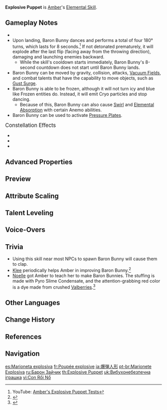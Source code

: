 {{Talent Infobox
|image         = Talent Explosive Puppet.png
|character     = Amber
|type          = Elemental Skill
|info          = The ever-reliable Baron Bunny takes the stage.<br><br>'''Baron Bunny'''<ul><li>Continuously taunts the enemy, drawing their fire.</li><li>Baron Bunny's HP scales with Amber's Max HP.</li><li>When destroyed or when its timer expires, Baron Bunny explodes, dealing {{Color|[[AoE]] Pyro DMG}}.</li></ul><br>'''Hold'''<br>Adjusts the throwing direction of Baron Bunny.<br>The longer the button is held, the further the throw.
|scale_att1    = Max HP
|scale_att2    = ATK
|CD            = 15s
|attr1         = Inherited HP
|value1        = 41.4–98.2%
|attr2         = Explosion DMG
|value2        = 123–293%
|utility1      = Effects Retained Character Fallen
|utility2      = Taunting
}}
{{Description|Baron Bunny hails from a storied lineage, but Amber has stopped keeping count since Baron Bunny the 893rd.}}
'''Explosive Puppet''' is [[Amber]]'s [[Elemental Skill]].

==Gameplay Notes==
* {{Talent Note|particles|the explosion|4}}
* Upon landing, Baron Bunny dances and performs a total of four 180° turns, which lasts for 8 seconds.<ref>YouTube: [https://youtu.be/JuqF-VlCC40 Amber's Explosive Puppet Tests]</ref> If not detonated prematurely, it will explode after the last flip (facing away from the throwing direction), damaging and launching enemies backward.
** While the skill's cooldown starts immediately, Baron Bunny's 8-second countdown does not start until Baron Bunny lands.
* Baron Bunny can be moved by gravity, collision, attacks, [[Vacuum Field]]s, and combat talents that have the capability to move objects, such as [[Gust Surge]].
* Baron Bunny is able to be frozen, although it will not turn icy and blue like Frozen entities do. Instead, it will emit Cryo particles and stop dancing.
** Because of this, Baron Bunny can also cause [[Swirl]] and [[Elemental Absorption]] with certain Anemo abilities.
* Baron Bunny can be used to activate [[Pressure Plate]]s.

;<big>Constellation Effects</big>
*{{Talent Note|constellation|2|Bunny Triggered}}
*{{Talent Note|constellation|4|It's Not Just Any Doll...}}
*{{Talent Note|constellation|5|It's Baron Bunny!}}

==Advanced Properties==
{{Advanced Properties
|title   = Explosion DMG
|gu      = 2U
|icdtag  = none
|poise   = 260
|impulse = 5
|blunt   = 1
}}

==Preview==
{{Preview
|file1=Explosive Puppet Press Preview
|caption1=Press

|file2=Explosive Puppet Hold Preview
|caption2=Hold
}}
{{clr}}

==Attribute Scaling==
{{Talent Scaling
|talentType=Elemental Skill
|levels=14
|order=inheritedhp,explosiondmg,cd
|titles=Inherited HP (%&nbsp;Max HP),Explosion DMG (%),CD
|inheritedhp_1=41.36
|inheritedhp_2=44.46
|inheritedhp_3=47.56
|inheritedhp_4=51.7
|inheritedhp_5=54.8
|inheritedhp_6=57.9
|inheritedhp_7=62.04
|inheritedhp_8=66.18
|inheritedhp_9=70.31
|inheritedhp_10=74.45
|inheritedhp_11=78.58
|inheritedhp_12=82.72
|inheritedhp_13=87.89
|inheritedhp_14=93.1
|explosiondmg_1=123.2
|explosiondmg_2=132.44
|explosiondmg_3=141.68
|explosiondmg_4=154
|explosiondmg_5=163.24
|explosiondmg_6=172.48
|explosiondmg_7=184.8
|explosiondmg_8=197.12
|explosiondmg_9=209.44
|explosiondmg_10=221.76
|explosiondmg_11=234.08
|explosiondmg_12=246.4
|explosiondmg_13=261.8
|explosiondmg_14=277
|cd=15s
}}

==Talent Leveling==
{{Talent Upgrade|Amber}}

==Voice-Overs==
{{Talent VO}}

==Trivia==
* Using this skill near most NPCs to spawn Baron Bunny will cause them to clap.
* [[Klee]] periodically helps Amber in improving Baron Bunny.<ref>{{Ref/CS|Klee|1}}</ref>
* [[Noelle]] got Amber to teach her to make Baron Bunnies. The stuffing is made with Pyro Slime Condensate, and the attention-grabbing red color is a dye made from crushed [[Valberries]].<ref>{{Ref/Quest|Studious Maid}}</ref>

==Other Languages==
{{Other Languages
|en      = Explosive Puppet
|zhs     = 爆弹玩偶
|zhs_rm  = Bàodàn Wán'ǒu
|zht     = 爆彈玩偶
|zht_rm  = Bàodàn Wán'ǒu
|zh_tl   = Explosive Doll
|ja      = 爆弾人形
|ja_rm   = Bakudan Ningyou
|ja_tl   = Bomb Doll
|ko      = 폭탄 인형
|ko_tl   = Bomb Doll
|es      = Marioneta explosiva
|es_tl   = Explosive Marionette
|fr      = Poupée explosive
|fr_tl   = Explosive Doll
|ru      = Барон Зайчик
|ru_tl   = Baron Bunny
|th      = Explosive Puppet
|vi      = Con Rối Nổ
|vi_tl   = Explosive Puppet
|de      = Sprengpuppe
|de_tl   = Blow-up Puppet
|id      = Explosive Puppet
|pt      = Marionete Explosiva
|pt_tl   = Explosive Marionette
|tr      = Patlayıcı Kukla
|tr_tl   = Explosive Puppet
|it      = Bambola esplosiva
|it_tl   = Explosive Doll
}}

==Change History==
{{Change History|1.0}}

==References==
{{Reflist}}

==Navigation==
{{Talent Navbox|Amber}}

[[es:Marioneta explosiva]]
[[fr:Poupée explosive]]
[[ja:爆弾人形]]
[[pt-br:Marionete Explosiva]]
[[ru:Барон Зайчик]]
[[th:Explosive Puppet]]
[[uk:Вибухонебезпечна іграшка]]
[[vi:Con Rối Nổ]]